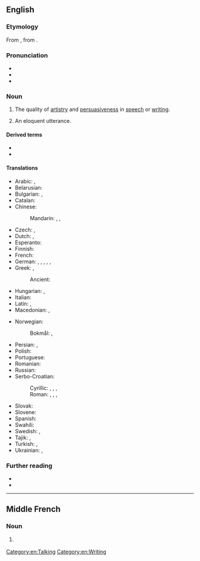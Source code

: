 {{also|éloquence}}
==English==

===Etymology===
From {{uder|en|fro|eloquence}}, from {{uder|en|la|eloquentia}}.

===Pronunciation===
* {{audio|en|En-us-eloquence.ogg|Audio (US)}}
* {{IPA|en|/ˈɛl.ə.kwəns/}}
* {{hyphenation|en|el|o|quence}}

===Noun===
{{en-noun|~}}

# The quality of [[artistry]] and [[persuasiveness]] in [[speech]] or [[writing]].
#: {{coi|en|speak with '''eloquence'''}}
#: {{coi|en|express oneself with '''eloquence'''}}
# {{lb|en|countable}} An eloquent utterance.

====Derived terms====
* {{l|en|eloquency}}
* {{l|en|eloquently}}

====Translations====
{{trans-top|the quality of artistry and persuasiveness in speech or writing}}
* Arabic: {{t+|ar|بَلَاغَة|f}}, {{t|ar|فَصَاحَة|f}}
* Belarusian: {{t|be|красамо́ўства|n}}
* Bulgarian: {{t+|bg|красноре́чие|n}}, {{t|bg|красноречи́вост|f}}
* Catalan: {{t+|ca|eloqüència|f}}
* Chinese:
*: Mandarin: {{t+|cmn|雄辯}}, {{t+|cmn|雄辩|tr=xióngbiàn}}, {{t+|cmn|口才|tr=kǒucái}}
* Czech: {{t|cs|výmluvnost|f}}, {{t|cs|výřečnost|f}}
* Dutch: {{t+|nl|welbespraaktheid|f}}, {{t+|nl|eloquentie}}
* Esperanto: {{t|eo|elokventeco}}
* Finnish: {{t+|fi|kaunopuheisuus}}
* French: {{t+|fr|éloquence|f}}
* German: {{t+|de|Redegewandtheit|f}}, {{t+|de|Eloquenz|f}}, {{t+|de|Sprachfertigkeit|f}}, {{t+|de|Beredsamkeit|f}}, {{t+|de|Redseligkeit}}, {{t+|de|Redseligkeit}}
* Greek: {{t+|el|ευγλωττία|f}}, {{t+|el|ευφράδεια|f}}
*: Ancient: {{t|grc|καλλιρρημοσύνη|f}}
* Hungarian: {{t+|hu|ékesszólás}}, {{t+|hu|beszédkészség}}
* Italian: {{t+|it|eloquenza|f}}
* Latin: {{t|la|fācundia|f}}, {{t|la|ēloquium|n}}
* Macedonian: {{t|mk|речитост|f}}, {{t|mk|красноречивост|f}}
{{trans-mid}}
* Norwegian:
*: Bokmål: {{t|nb|veltalenhet|m}}, {{t|nb|språkferdighet|m}}
* Persian: {{t+|fa|بلاغت|tr=balâğat}}, {{t+|fa|فصاحت|tr=fasâhat}}
* Polish: {{t+|pl|elokwencja|f}}
* Portuguese: {{t+|pt|eloquência|f}}
* Romanian: {{t+|ro|elocvență|f}}
* Russian: {{t+|ru|красноре́чие|n}}
* Serbo-Croatian:
*: Cyrillic: {{t|sh|рѐчито̄ст|f}}, {{t|sh|рјѐчито̄ст|f}}, {{t|sh|краснорѐчиво̄ст|f}}, {{t|sh|краснорјѐчиво̄ст|f}}
*: Roman: {{t|sh|rèčitōst|f}}, {{t+|sh|rjèčitōst|f}}, {{t|sh|krasnorèčivōst|f}}, {{t+|sh|krasnorjèčivōst|f}}
* Slovak: {{t|sk|výrečnosť|f}}
* Slovene: {{t|sl|zgovornost|f}}
* Spanish: {{t+|es|elocuencia|f}}
* Swahili: {{t|sw|usemaji}}
* Swedish: {{t+|sv|elokvens|c}}, {{t+|sv|vältalighet|c}}
* Tajik: {{t|tg|балоғат}}, {{t|tg|фасоҳат}}
* Turkish: {{t+|tr|belagat}}, {{t|tr|konuşma sanatı}}
* Ukrainian: {{t|uk|красномо́вство|n}}, {{t|uk|красномо́вність|f}}
{{trans-bottom}}

===Further reading===
* {{pedia}}
* {{R:wquote|en}}

[[Category:en:Talking]]
[[Category:en:Writing]]

----

==Middle French==

===Noun===
{{frm-noun|f|-}}

# {{l|en|eloquence}} {{gloss|quality of being eloquent}}